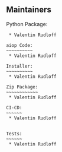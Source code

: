 Maintainers
-----------

Python Package:
~~~~~~~~~~~~~~~
 * Valentin Rudloff

aiop Code:
~~~~~~~~~~
 * Valentin Rudloff

Installer:
~~~~~~~~~~
 * Valentin Rudloff

Zip Package:
~~~~~~~~~~~~
 * Valentin Rudloff

CI-CD:
~~~~~~
 * Valentin Rudloff


Tests:
~~~~~~
 * Valentin Rudloff